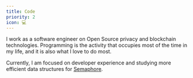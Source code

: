 ```yaml
---
title: Code
priority: 2
icon: 💻
---
```


I work as a software engineer on Open Source privacy and blockchain technologies. Programming is the activity that occupies most of the time in my life, and it is also what I love to do most.

Currently, I am focused on developer experience and studying more efficient data structures for [Semaphore](https://github.com/semaphore-protocol/).
